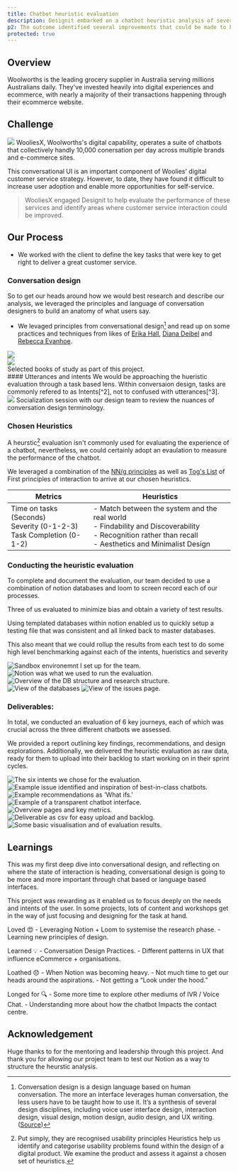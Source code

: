 ```yaml
---
title: Chatbot heuristic evaluation
description: Designit embarked on a chatbot heuristic analysis of several key journeys within a large marketplace organisation in Australia.
p2: The outcome identified several improvements that could be made to key customer tasks within the chatbot and IVR systems.
protected: true
---
```


<Collaborators people="Andrew Barrie"/>

## Overview
Woolworths is the leading grocery supplier in Australia serving millions Australians daily. They've invested heavily into digital experiences and ecommerce, with nearly a majority of their transactions happening through their ecommerce website.



## Challenge

<Img className="max-w-2xl items-end p-0 lg:p-0 pt-64 cpx-32" ImgClassName="object-scale-down" src="/projects/woolies-chat/olive.png"/>
WooliesX, Woolworths's digital capability, operates a suite of chatbots that collectively handly 10,000 conersation per day across multiple brands and e-commerce sites.

This conversational UI is an important component of Woolies' digital customer service strategy. However, to date, they have found it difficult to increase user adoption and enable more opportunities for self-service.

> WooliesX engaged Designit to help evaluate the performance of these services and identify areas where customer service interaction could be improved.

## Our Process

- We worked with the client to define the key tasks that were key to get right to deliver a great customer service.


### Conversation design

So to get our heads around how we would best research and describe our analysis, we leveraged the principles and language of conversation designers to build an anatomy of what users say.
- We levaged principles from conversational design[^1] and read up on some practices and techniques from likes of [Erika Hall](https://abookapart.com/products/conversational-design), [Diana Deibel](https://twitter.com/dianadoesthis) and [Rebecca Evanhoe](https://twitter.com/revanhoe).

<div className="grid my-3 max-w-xl mx-auto gap-4 grid-cols-2">
<div className="flex items-center justify-center">
<img className="max-h-80" src="/projects/woolies-chat/conversation-design.png"/>
</div>
<div className="flex items-center justify-center">
<img className="max-h-80" src="/projects/woolies-chat/conversations-with-things.png"/>
</div>
</div>
<Caption>Selected books of study as part of this project.</Caption>

<br/>
#### Utterances and intents
We would be approaching the hueristic evaluation through a task based lens. Within conversaion design, tasks are commonly refered to as Intents[^2], not to confused with utterances[^3].
<br/>
<Img className="max-w-3xl mx-auto rounded-lg overflow-clip" type="slide" src="/projects/woolies-chat/intent-examples.png"/>
<Caption>Socialization session with our design team to review the nuances of conversation design terminology.</Caption>

### Chosen Heuristics

A heurstic[^4] evaluation isn't commonly used for evaluating the experience of a chatbot, nevertheless, we could certainly adopt an evaulation to measure the performance of the chatbot.

We leveraged a combination of the [NN/g principles](https://www.nngroup.com/articles/ten-usability-heuristics/) as well as [Tog's List](https://www.designprinciplesftw.com/collections/first-principles-of-interaction-design) of First principles of interaction to arrive at our chosen heuristics.

| Metrics | Heuristics | 
| --- | --- |
| Time on tasks (Seconds)<br/>Severity (0-1-2-3)<br/> Task Completion (0-1-2) | - Match between the system and the real world <br/> - Findability and Discoverability <br/> - Recognition rather than recall <br /> - Aesthetics and Minimalist Design|


### Conducting the heuristic evaluation

To complete and document the evaluation, our team decided to use a combination of notion databases and loom to screen record each of our processes.

Three of us evaluated to minimize bias and obtain a variety of test results.

Using templated databases within notion enabled us to quickly setup a testing file that was consistent and all linked back to master databases.

This also meant that we could rollup the results from each test to do some high level benchmarking against each of the intents, hueristics and severity

<MDXCarousel>
<Img className="max-w-3xl mx-auto p-14 lg:p-14 dark:bg-indigo-600"src="/projects/woolies-chat/notion/notion-gif.gif" alt="Sandbox environemnt I set up for the team."/>
<Img alt="Notion was what we used to run the evaluation." className="max-w-3xl mx-auto  dark:bg-indigo-600"src="/projects/woolies-chat/notion/notion-1.png"/>
<Img alt="Overview of the DB structure and research structure."className="max-w-3xl mx-auto  dark:bg-indigo-600"src="/projects/woolies-chat/notion/database-structure.png"/>
<Img alt="View of the databases" className="max-w-3xl mx-auto  dark:bg-indigo-600"src="/projects/woolies-chat/notion/notion-twopages.png"/>
<Img alt="View of the issues page." className="max-w-3xl p-12 mx-auto  dark:bg-indigo-600"src="/projects/woolies-chat/notion/issue-page.png"/>
</MDXCarousel>

### Deliverables:
In total, we conducted an evaluation of 6 key journeys, each of which was crucial across the three different chatbots we assessed.

We provided a report outlining key findings, recommendations, and design explorations. Additionally, we delivered the heuristic evaluation as raw data, ready for them to upload into their backlog to start working on in their sprint cycles.
<br/>

<MDXCarousel>
<Img src="/projects/woolies-chat/deliverable/1.png" alt="The six intents we chose for the evaluation." type="slides"/>
<Img alt="Example issue identified and inspiration of best-in-class chatbots." src="/projects/woolies-chat/deliverable/2.png" type="slides"/>
<Img alt="Example recommendations as 'What ifs.'" src="/projects/woolies-chat/deliverable/3.png" type="slides"/>
<Img alt="Example of a transparent chatbot interface." src="/projects/woolies-chat/deliverable/4.png" type="slides"/>
<Img alt="Overview pages and key metrics." src="/projects/woolies-chat/deliverable/5.png" type="slides"/>
<Img alt="Deliverable as csv for easy upload and backlog." src="/projects/woolies-chat/deliverable/6.png" type="slides"/>
<Img alt="Some basic visualisation and of evaluation results." src="/projects/woolies-chat/deliverable/7.png" type="slides"/>
</MDXCarousel>



## Learnings

This was my first deep dive into conversational design, and reflecting on where the state of interaction is heading, conversational design is going to be more and more important through chat based or language based interfaces.

This project was rewarding as it enabled us to focus deeply on the needs and intents of the user. In some projects, lots of content and workshops get in the way of just focusing and designing for the task at hand.

<div className=" my-5 max-w-2xl mx-auto w-full gap-4 grid md:grid-cols-2">
<p>
Loved 😍
- Leveraging Notion + Loom to systemise the research phase.
- Learning new principles of design.
</p>
<p>
Learned 💡
- Conversation Design Practices.
- Different patterns in UX that influence eCommerce + organisations.
</p>
<p>
Loathed 😞
- When Notion was becoming heavy.
- Not much time to get our heads around the aspirations.
- Not getting a “Look under the hood.”
</p>
<p>
Longed for 🔍
- Some more time to explore other mediums of IVR / Voice Chat.
- Understanding more about how the chatbot Impacts the contact centre.
</p>
</div>

## Acknowledgement

Huge thanks to <Person name="Andrew Barrie"/> for the mentoring and leadership through this project. And thank you for allowing our project team to test our Notion as a way to structure the heurstic analysis.

[^1]: Conversation design is a design language based on human conversation. The more an interface leverages human conversation, the less users have to be taught how to use it. It’s a synthesis of several design disciplines, including voice user interface design, interaction design, visual design, motion design, audio design, and UX writing. ([Source](https://arc.net/l/quote/owkczxyp))

[^2]: __Intent__ describes the types of requests people have, or tasks they want to do.

[^3]: __Utterance__ can be thought of as _query_, refers to what a user says to make such a request, whether it's a specific word, phrase, or full sentence.

[^4]:Put simply, they are recognised usability principles Heuristics help us identify and categorise usability problems found within the design of a digital product. We examine the product and assess it against a chosen set of heuristics.